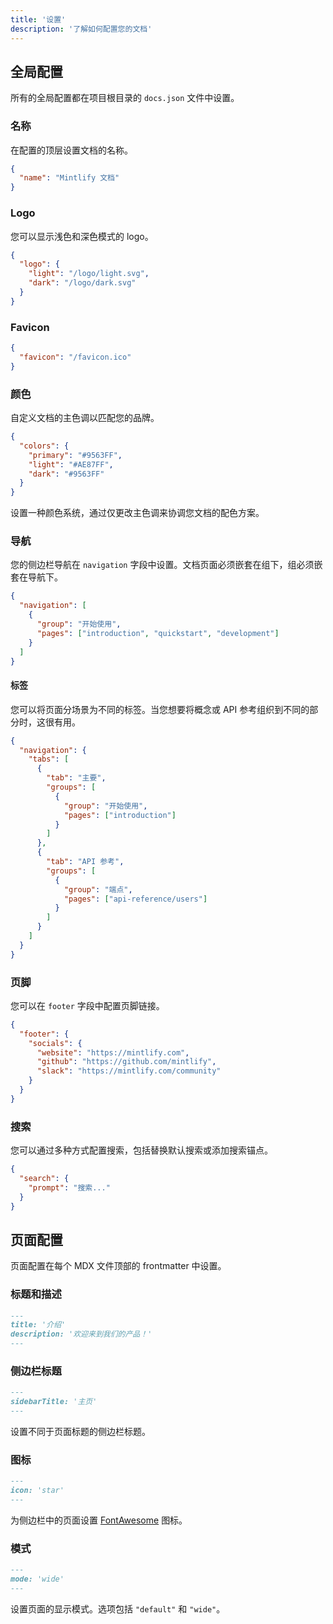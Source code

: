 ```yaml
---
title: '设置'
description: '了解如何配置您的文档'
---
```


## 全局配置

所有的全局配置都在项目根目录的 `docs.json` 文件中设置。

### 名称

在配置的顶层设置文档的名称。

```json docs.json
{
  "name": "Mintlify 文档"
}
```

### Logo

您可以显示浅色和深色模式的 logo。

```json docs.json
{
  "logo": {
    "light": "/logo/light.svg",
    "dark": "/logo/dark.svg"
  }
}
```

### Favicon

```json docs.json
{
  "favicon": "/favicon.ico"
}
```

### 颜色

自定义文档的主色调以匹配您的品牌。

```json docs.json
{
  "colors": {
    "primary": "#9563FF",
    "light": "#AE87FF",
    "dark": "#9563FF"
  }
}
```

<Tip>设置一种颜色系统，通过仅更改主色调来协调您文档的配色方案。</Tip>

### 导航

您的侧边栏导航在 `navigation` 字段中设置。文档页面必须嵌套在组下，组必须嵌套在导航下。

```json docs.json
{
  "navigation": [
    {
      "group": "开始使用",
      "pages": ["introduction", "quickstart", "development"]
    }
  ]
}
```

#### 标签

您可以将页面分场景为不同的标签。当您想要将概念或 API 参考组织到不同的部分时，这很有用。

```json docs.json
{
  "navigation": {
    "tabs": [
      {
        "tab": "主要",
        "groups": [
          {
            "group": "开始使用",
            "pages": ["introduction"]
          }
        ]
      },
      {
        "tab": "API 参考",
        "groups": [
          {
            "group": "端点",
            "pages": ["api-reference/users"]
          }
        ]
      }
    ]
  }
}
```

### 页脚

您可以在 `footer` 字段中配置页脚链接。

```json docs.json
{
  "footer": {
    "socials": {
      "website": "https://mintlify.com",
      "github": "https://github.com/mintlify",
      "slack": "https://mintlify.com/community"
    }
  }
}
```

### 搜索

您可以通过多种方式配置搜索，包括替换默认搜索或添加搜索锚点。

```json docs.json
{
  "search": {
    "prompt": "搜索..."
  }
}
```

## 页面配置

页面配置在每个 MDX 文件顶部的 frontmatter 中设置。

### 标题和描述

```md
---
title: '介绍'
description: '欢迎来到我们的产品！'
---
```

### 侧边栏标题

```md
---
sidebarTitle: '主页'
---
```

设置不同于页面标题的侧边栏标题。

### 图标

```md
---
icon: 'star'
---
```

为侧边栏中的页面设置 [FontAwesome](https://fontawesome.com/search?s=solid&m=free) 图标。

### 模式

```md
---
mode: 'wide'
---
```

设置页面的显示模式。选项包括 `"default"` 和 `"wide"`。
